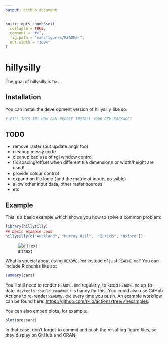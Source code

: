```yaml
---
output: github_document
---
```


<!-- README.md is generated from README.Rmd. Please edit that file -->

```r
knitr::opts_chunk$set(
  collapse = TRUE,
  comment = "#>",
  fig.path = "man/figures/README-",
  out.width = "100%"
)
```

# hillysilly

<!-- badges: start -->
<!-- badges: end -->

The goal of hillysilly is to ...

## Installation

You can install the development version of hillysilly like so:

``` r
# FILL THIS IN! HOW CAN PEOPLE INSTALL YOUR DEV PACKAGE?
```


## TODO

- remove raster (but update anglr too)
- cleanup messy code
- cleanup bad use of rgl window control
- fix spacing/offset when different tile dimensions or width/height are used!
- provide colour control
- expand on tile logic (and the matrix of inputs possible)
- allow other input data, other raster sources 
- etc


## Example

This is a basic example which shows you how to solve a common problem:

```r
library(hillysilly)
## basic example code
hillysilly(c("Auckland", "Murray Hill",  "Zurich", "Oxford"))
```

![alt text][snapshot3d_01]

[snapshot3d_01]: man/figures/snapshot3d_01.png "Four cities"

What is special about using `README.Rmd` instead of just `README.md`? You can include R chunks like so:

```r
summary(cars)
```

You'll still need to render `README.Rmd` regularly, to keep `README.md` up-to-date. `devtools::build_readme()` is handy for this. You could also use GitHub Actions to re-render `README.Rmd` every time you push. An example workflow can be found here: <https://github.com/r-lib/actions/tree/v1/examples>.

You can also embed plots, for example:

```r
plot(pressure)
```

In that case, don't forget to commit and push the resulting figure files, so they display on GitHub and CRAN.
